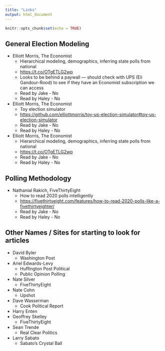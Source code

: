 ```yaml
---
title: "Links"
output: html_document
---
```


```r
knitr::opts_chunk$set(echo = TRUE)
```

## General Election Modeling

* Elliott Morris, The Economist
  - Hierarchical modeling, demographics, inferring state polls from national
  - <https://t.co/OTgETLG2wp>
  - Looks to be behind a paywall --- should check with UPS (Eli Gandour-Rood) to see if they have an Economist subscription we can access
  - Read by Jake - No
  - Read by Haley - No
* Elliott Morris, The Economist
  - Toy election simulator
  - <https://github.com/elliottmorris/toy-us-election-simulator#toy-us-election-simulator>
  - Read by Jake - No
  - Read by Haley - No
* Elliott Morris, The Economist
  - Hierarchical modeling, demographics, inferring state polls from national
  - <https://t.co/OTgETLG2wp>
  - Read by Jake - No
  - Read by Haley - No

## Polling Methodology
* Nathanial Rakich, FiveThirtyEight
  - How to read 2020 polls intelligently
  - <https://fivethirtyeight.com/features/how-to-read-2020-polls-like-a-fivethirtyeighter/>
  - Read by Jake - No
  - Read by Haley - No

## Other Names / Sites for starting to look for articles
* David Byler
  - Washington Post
* Ariel Edwards-Levy
  - Huffington Post Political
  - Public Opinion Polling
* Nate Silver
  - FiveThirtyEight
* Nate Cohn
  - Upshot
* Dave Wasserman
  - Cook Political Report
* Harry Enten
* Geoffrey Skelley
  - FiveThirtyEight
* Sean Trende
  - Real Clear Politics
* Larry Sabato
  - Sabato's Crystal Ball
